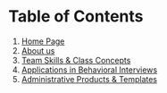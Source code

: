 # Table of Contents {-}

1. [Home Page](#introduction)
2. [About us](#about-us)
3. [Team Skills & Class Concepts](#academics)
4. [Applications in Behavioral Interviews](#shopping)
5. [Administrative Products & Templates](#food-entertainment)